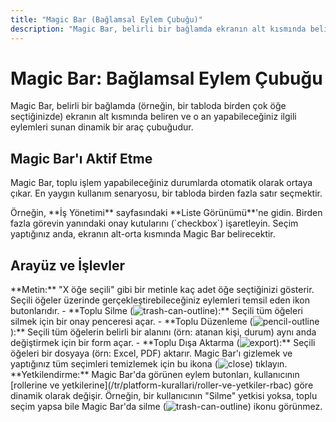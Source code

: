 ```yaml
---
title: "Magic Bar (Bağlamsal Eylem Çubuğu)"
description: "Magic Bar, belirli bir bağlamda ekranın alt kısmında beliren ve o an yapabileceğiniz ilgili eylemleri sunan dinamik bir araç çubuğudur."
---
```


# Magic Bar: Bağlamsal Eylem Çubuğu

Magic Bar, belirli bir bağlamda (örneğin, bir tabloda birden çok öğe seçtiğinizde) ekranın alt kısmında beliren ve o an yapabileceğiniz ilgili eylemleri sunan dinamik bir araç çubuğudur.

## Magic Bar'ı Aktif Etme

Magic Bar, toplu işlem yapabileceğiniz durumlarda otomatik olarak ortaya çıkar. En yaygın kullanım senaryosu, bir tabloda birden fazla satır seçmektir.

<Steps>
  <Step title="Liste Görünümüne Gidin">
    Örneğin, **İş Yönetimi** sayfasındaki **Liste Görünümü**'ne gidin.
  </Step>
  <Step title="Birden Fazla Öğe Seçin">
    Birden fazla görevin yanındaki onay kutularını (`checkbox`) işaretleyin.
  </Step>
  <Step title="Magic Bar'ı Görüntüleyin">
    Seçim yaptığınız anda, ekranın alt-orta kısmında Magic Bar belirecektir.
  </Step>
</Steps>

## Arayüz ve İşlevler

<AccordionGroup>
  <Accordion title="Seçim Sayacı">
    **Metin:** "X öğe seçili" gibi bir metinle kaç adet öğe seçtiğinizi gösterir.
  </Accordion>
  <Accordion title="Eylem Butonları">
    Seçili öğeler üzerinde gerçekleştirebileceğiniz eylemleri temsil eden ikon butonlarıdır.
    - **Toplu Silme (<img src="/icons/trash-can-outline.svg" alt="trash-can-outline" className="inline align-middle dark:invert" style={{width: '16px', height: '16px', margin: 0}} />):** Seçili tüm öğeleri silmek için bir onay penceresi açar.
    - **Toplu Düzenleme (<img src="/icons/pencil-outline.svg" alt="pencil-outline" className="inline align-middle dark:invert" style={{width: '16px', height: '16px', margin: 0}} />):** Seçili tüm öğelerin belirli bir alanını (örn: atanan kişi, durum) aynı anda değiştirmek için bir form açar.
    - **Toplu Dışa Aktarma (<img src="/icons/export.svg" alt="export" className="inline align-middle dark:invert" style={{width: '16px', height: '16px', margin: 0}} />):** Seçili öğeleri bir dosyaya (örn: Excel, PDF) aktarır.
  </Accordion>
  <Accordion title="Kapatma / Seçimi Temizleme Butonu">
    Magic Bar'ı gizlemek ve yaptığınız tüm seçimleri temizlemek için bu ikona (<img src="/icons/close.svg" alt="close" className="inline align-middle dark:invert" style={{width: '16px', height: '16px', margin: 0}} />) tıklayın.
  </Accordion>
</AccordionGroup>

<Note>
  **Yetkilendirme:** Magic Bar'da görünen eylem butonları, kullanıcının [rollerine ve yetkilerine](/tr/platform-kurallari/roller-ve-yetkiler-rbac) göre dinamik olarak değişir. Örneğin, bir kullanıcının "Silme" yetkisi yoksa, toplu seçim yapsa bile Magic Bar'da silme (<img src="/icons/trash-can-outline.svg" alt="trash-can-outline" className="inline align-middle dark:invert" style={{width: '16px', height: '16px', margin: 0}} />) ikonu görünmez.
</Note>
